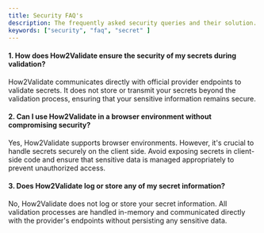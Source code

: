 ```yaml
---
title: Security FAQ's
description: The frequently asked security queries and their solution.
keywords: ["security", "faq", "secret" ]
---
```


#### 1. How does How2Validate ensure the security of my secrets during validation?
How2Validate communicates directly with official provider endpoints to validate secrets. It does not store or transmit your secrets beyond the validation process, ensuring that your sensitive information remains secure.

#### 2. Can I use How2Validate in a browser environment without compromising security?
Yes, How2Validate supports browser environments. However, it's crucial to handle secrets securely on the client side. Avoid exposing secrets in client-side code and ensure that sensitive data is managed appropriately to prevent unauthorized access.

#### 3. Does How2Validate log or store any of my secret information?
No, How2Validate does not log or store your secret information. All validation processes are handled in-memory and communicated directly with the provider's endpoints without persisting any sensitive data.